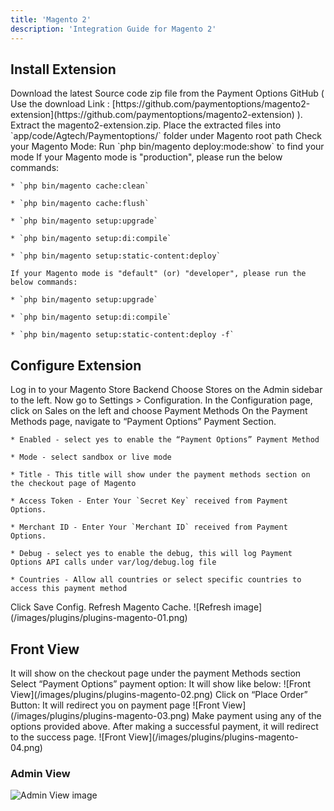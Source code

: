 ```yaml
---
title: 'Magento 2'
description: 'Integration Guide for Magento 2'
---
```


## **Install Extension**

<Steps>
  <Step>
    Download the latest Source code zip file from the Payment Options GitHub
    ( Use the download Link : [https://github.com/paymentoptions/magento2-extension](https://github.com/paymentoptions/magento2-extension) ).
  </Step>

  <Step>
    Extract the magento2-extension.zip.
  </Step>

  <Step>
    Place the extracted files into `app/code/Agtech/Paymentoptions/` folder under Magento root path
  </Step>

  <Step>
    Check your Magento Mode:
    Run `php bin/magento deploy:mode:show` to find your mode
    If your Magento mode is "production", please run the below commands:

    * `php bin/magento cache:clean`

    * `php bin/magento cache:flush`

    * `php bin/magento setup:upgrade`

    * `php bin/magento setup:di:compile`

    * `php bin/magento setup:static-content:deploy`

    If your Magento mode is "default" (or) "developer", please run the below commands:

    * `php bin/magento setup:upgrade`

    * `php bin/magento setup:di:compile`

    * `php bin/magento setup:static-content:deploy -f`
  </Step>
</Steps>

## **Configure  Extension**

<Steps>
  <Step>
    Log in to your Magento Store Backend
  </Step>

  <Step>
    Choose Stores on the Admin sidebar to the left. Now go to Settings > Configuration.
  </Step>

  <Step>
    In the Configuration page, click on Sales on the left and choose Payment Methods
  </Step>

  <Step>
    On the Payment Methods page, navigate to “Payment Options” Payment Section.

    * Enabled - select yes to enable the “Payment Options” Payment Method

    * Mode - select sandbox or live mode

    * Title - This title will show under the payment methods section on the checkout page of Magento

    * Access Token - Enter Your `Secret Key` received from Payment Options.

    * Merchant ID - Enter Your `Merchant ID` received from Payment Options.

    * Debug - select yes to enable the debug, this will log Payment Options API calls under var/log/debug.log file

    * Countries - Allow all countries or select specific countries to access this payment method
  </Step>

  <Step>
    Click Save Config.
  </Step>

  <Step>
    Refresh Magento Cache.
    ![Refresh image](/images/plugins/plugins-magento-01.png)
  </Step>
</Steps>

## **Front View**

<Steps>
  <Step>
   It will show on the checkout page under the payment Methods section
  </Step>
  <Step>
  Select “Payment Options” payment option: It will show like below: 
    ![Front View](/images/plugins/plugins-magento-02.png)
  </Step>
  <Step>
   Click on “Place Order” Button: It will redirect you on payment page
    ![Front View](/images/plugins/plugins-magento-03.png)
  </Step>
  <Step>
   Make payment using any of the options provided above.
  </Step>
  <Step>
   After making a successful payment, it will redirect to the success page.
  ![Front View](/images/plugins/plugins-magento-04.png)
  </Step>
</Steps>


### Admin View

![Admin View image](/images/plugins/plugins-magento-05.png)